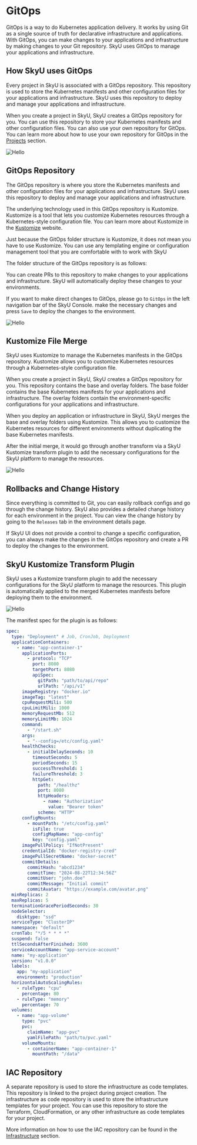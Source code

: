 
 


# GitOps

GitOps is a way to do Kubernetes application delivery. It works by using Git as a single source of truth for declarative infrastructure and applications. With GitOps, you can make changes to your applications and infrastructure by making changes to your Git repository. SkyU uses GitOps to manage your applications and infrastructure.


## How SkyU uses GitOps

Every project in SkyU is associated with a GitOps repository. This repository is used to store the Kubernetes manifests and other configuration files for your applications and infrastructure. SkyU uses this repository to deploy and manage your applications and infrastructure.

When you create a project in SkyU, SkyU creates a GitOps repository for you. You can use this repository to store your Kubernetes manifests and other configuration files. You can also use your own repository for GitOps. You can learn more about how to use your own repository for GitOps in the [Projects](/docs/projects/project-create) section.


<Image src="/assets/images/root/gitops.png" alt="Hello" width={1000} height={500}  />


## GitOps Repository

The GitOps repository is where you store the Kubernetes manifests and other configuration files for your applications and infrastructure. SkyU uses this repository to deploy and manage your applications and infrastructure.

The underlying technology used in this GitOps repository is Kustomize. Kustomize is a tool that lets you customize Kubernetes resources through a Kubernetes-style configuration file. You can learn more about Kustomize in the [Kustomize](https://kustomize.io/) website.


<Callout type="info">
Just because the GitOps folder structure is Kustomize, it does not mean you have to use Kustomize. You can use any templating engine or configuration management tool that you are comfortable with to work with SkyU
</Callout>

The folder structure of the GitOps repository is as follows:


<FileTree>
  <FileTree.Folder name="kustomize" defaultOpen>
    <FileTree.Folder name="base" defaultOpen>
      <FileTree.Folder name="(*)-application" defaultOpen>
        <FileTree.File name="(*).yaml" />
      </FileTree.Folder >
      <FileTree.File name="(*).yaml" />
    </FileTree.Folder>
    <FileTree.Folder name="overlays" defaultOpen>
      <FileTree.Folder name="dev" defaultOpen>
        <FileTree.Folder name="(*)-application" defaultOpen >
          <FileTree.File name="(*)-patch.yaml" />
        </FileTree.Folder>
        <FileTree.File name="(*).yaml" />
      </FileTree.Folder>
      <FileTree.Folder name="staging">
        <FileTree.Folder name="(*)-application">
          <FileTree.File name="(*)-patch.yaml" />
        </FileTree.Folder>
        <FileTree.File name="(*).yaml" />
      </FileTree.Folder>
      <FileTree.Folder name="prod">
        <FileTree.Folder name="(*)-application">
          <FileTree.File name="(*)-patch.yaml" />
        </FileTree.Folder>
        <FileTree.File name="(*).yaml" />
      </FileTree.Folder>
    </FileTree.Folder>
  </FileTree.Folder>
  <FileTree.Folder name="helm" defaultOpen>
    <FileTree.Folder name="cluster" defaultOpen>
        <FileTree.Folder name="(*)-{ClusterID}" defaultOpen>
            <FileTree.Folder name="(*)-chart" defaultOpen>
            </FileTree.Folder>
        </FileTree.Folder>
    </FileTree.Folder>
    <FileTree.Folder name="environment" defaultOpen>
            <FileTree.Folder name="(*)-{EnvironmentID}" defaultOpen>
            <FileTree.Folder name="(*)-chart" defaultOpen>
            </FileTree.Folder>
        </FileTree.Folder>
    </FileTree.Folder>
  </FileTree.Folder>
  <FileTree.File name="README.md" />
</FileTree>

 
 You can create PRs to this repository to make changes to your applications and infrastructure. SkyU will automatically deploy these changes to your environments. 
 
 If you want to make direct changes to GitOps, please go to `GitOps` in the left navigation bar of the SkyU Console. make the necessary changes and press `Save` to deploy the changes to the environment.



<Image src="/assets/images/root/gitops-view.png" alt="Hello" width={1000} height={500}  />

## Kustomize File Merge

SkyU uses Kustomize to manage the Kubernetes manifests in the GitOps repository. Kustomize allows you to customize Kubernetes resources through a Kubernetes-style configuration file. 

When you create a project in SkyU, SkyU creates a GitOps repository for you. This repository contains the base and overlay folders. The base folder contains the base Kubernetes manifests for your applications and infrastructure. The overlay folders contain the environment-specific configurations for your applications and infrastructure.

When you deploy an application or infrastructure in SkyU, SkyU merges the base and overlay folders using Kustomize. This allows you to customize the Kubernetes resources for different environments without duplicating the base Kubernetes manifests.

After the initial merge, it would go through another transform via a SkyU Kustomize transform plugin to add the necessary configurations for the SkyU platform to manage the resources.

<Image src="/assets/images/root/kustomize-merge.png" alt="Hello" width={1000} height={500}  />

## Rollbacks and Change History

Since everything is committed to Git, you can easily rollback configs and go through the change history. SkyU also provides a detailed change history for each environment in the project. You can view the change history by going to the `Releases` tab in the environment details page.

<Callout type="info">
If SkyU UI does not provide a control to change a specific configuration, you can always make the changes in the GitOps repository and create a PR to deploy the changes to the environment.
</Callout>

## SkyU Kustomize Transform Plugin

SkyU uses a Kustomize transform plugin to add the necessary configurations for the SkyU platform to manage the resources. This plugin is automatically applied to the merged Kubernetes manifests before deploying them to the environment.

<Image src="/assets/images/root/merging-example.png" alt="Hello" width={1000} height={500}  />

The manifest spec for the plugin is as follows:

```yaml
spec:
  type: "Deployment" # Job, CronJob, Deployment
  applicationContainers:
    - name: "app-container-1"
      applicationPorts:
        - protocol: "TCP"
          port: 8080
          targetPort: 8080
          apiSpec:
            gitPath: "path/to/api/repo"
            urlPath: "/api/v1"
      imageRegistry: "docker.io"
      imageTag: "latest"
      cpuRequestMili: 500
      cpuLimitMili: 1000
      memoryRequestMb: 512
      memoryLimitMb: 1024
      command:
        - "/start.sh"
      args:
        - "--config=/etc/config.yaml"
      healthChecks:
        - initialDelaySeconds: 10
          timeoutSeconds: 5
          periodSeconds: 15
          successThreshold: 1
          failureThreshold: 3
          httpGet:
            path: "/healthz"
            port: 8080
            httpHeaders:
              - name: "Authorization"
                value: "Bearer token"
            scheme: "HTTP"
      configMounts:
        - mountPath: "/etc/config.yaml"
          isFile: true
          configMapName: "app-config"
          key: "config.yaml"
      imagePullPolicy: "IfNotPresent"
      credentialId: "docker-registry-cred"
      imagePullSecretName: "docker-secret"
      commitDetails:
        commitHash: "abcd1234"
        commitTime: "2024-08-22T12:34:56Z"
        commitUser: "john.doe"
        commitMessage: "Initial commit"
        commitAvatar: "https://example.com/avatar.png"
  minReplicas: 2
  maxReplicas: 5
  terminationGracePeriodSeconds: 30
  nodeSelector:
    disktype: "ssd"
  serviceType: "ClusterIP"
  namespace: "default"
  cronTab: "*/5 * * * *"
  suspend: false
  ttlSecondsAfterFinished: 3600
  serviceAccountName: "app-service-account"
  name: "my-application"
  version: "v1.0.0"
  labels:
    app: "my-application"
    environment: "production"
  horizontalAutoScalingRules:
    - ruleType: "cpu"
      percentage: 80
    - ruleType: "memory"
      percentage: 70
  volumes:
    - name: "app-volume"
      type: "pvc"
      pvc:
        claimName: "app-pvc"
        yamlFilePath: "path/to/pvc.yaml"
      volumeMounts:
        - containerName: "app-container-1"
          mountPath: "/data"
```


## IAC Repository

A separate repository is used to store the infrastructure as code templates. This repository is linked to the project during project creation. The infrastructure as code repository is used to store the infrastructure templates for your project. You can use this repository to store the Terraform, CloudFormation, or any other infrastructure as code templates for your project.

More information on how to use the IAC repository can be found in the [Infrastructure](/docs/infrastructure) section.